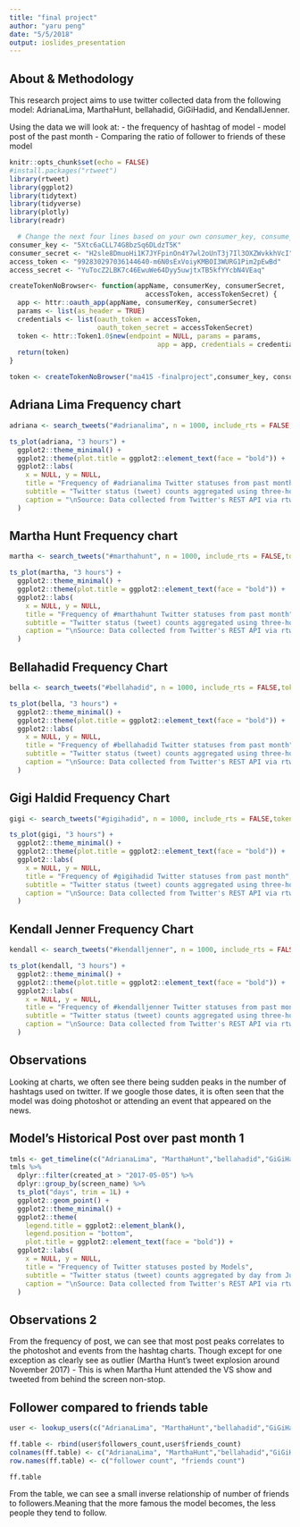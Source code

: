 ```yaml
---
title: "final project"
author: "yaru peng"
date: "5/5/2018"
output: ioslides_presentation
---
```

## About & Methodology
This research project aims to use twitter collected data from the following model: AdrianaLima, MarthaHunt, bellahadid, GiGiHadid, and KendallJenner. 

Using the data we will look at:
- the frequency of hashtag of model
- model post of the past month
- Comparing the ratio of follower to friends of these model 

```r
knitr::opts_chunk$set(echo = FALSE)
#install.packages("rtweet")
library(rtweet)
library(ggplot2)
library(tidytext)
library(tidyverse)
library(plotly)
library(readr)

  # Change the next four lines based on your own consumer_key, consume_secret, access_token, and access_secret. 
consumer_key <- "5Xtc6aCLL74G8bzSq6DLdzT5K"
consumer_secret <- "H2sle8DmuoHi1K7JYFpinOn4Y7wl2oUnT3j7Il3OXZWvkkhVcI"
access_token <- "992830297036144640-m6N0sExVoiyKMBOI3WURG1Pim2pEwBd"
access_secret <- "YuTocZ2LBK7c46EwuWe64Dyy5uwjtxTB5kfYYcbN4VEaq"

createTokenNoBrowser<- function(appName, consumerKey, consumerSecret, 
                                  accessToken, accessTokenSecret) {
  app <- httr::oauth_app(appName, consumerKey, consumerSecret)
  params <- list(as_header = TRUE)
  credentials <- list(oauth_token = accessToken, 
                      oauth_token_secret = accessTokenSecret)
  token <- httr::Token1.0$new(endpoint = NULL, params = params, 
                                     app = app, credentials = credentials)
  return(token)
}

token <- createTokenNoBrowser("ma415 -finalproject",consumer_key, consumer_secret, access_token, access_secret)
```


## Adriana Lima Frequency chart
```r
adriana <- search_tweets("#adrianalima", n = 1000, include_rts = FALSE,token = token)

ts_plot(adriana, "3 hours") +
  ggplot2::theme_minimal() +
  ggplot2::theme(plot.title = ggplot2::element_text(face = "bold")) +
  ggplot2::labs(
    x = NULL, y = NULL,
    title = "Frequency of #adrianalima Twitter statuses from past month",
    subtitle = "Twitter status (tweet) counts aggregated using three-hour intervals",
    caption = "\nSource: Data collected from Twitter's REST API via rtweet"
  )
```


## Martha Hunt Frequency chart
```r
martha <- search_tweets("#marthahunt", n = 1000, include_rts = FALSE,token = token)

ts_plot(martha, "3 hours") +
  ggplot2::theme_minimal() +
  ggplot2::theme(plot.title = ggplot2::element_text(face = "bold")) +
  ggplot2::labs(
    x = NULL, y = NULL,
    title = "Frequency of #marthahunt Twitter statuses from past month",
    subtitle = "Twitter status (tweet) counts aggregated using three-hour intervals",
    caption = "\nSource: Data collected from Twitter's REST API via rtweet"
  )
```



## Bellahadid Frequency Chart
```r
bella <- search_tweets("#bellahadid", n = 1000, include_rts = FALSE,token = token)

ts_plot(bella, "3 hours") +
  ggplot2::theme_minimal() +
  ggplot2::theme(plot.title = ggplot2::element_text(face = "bold")) +
  ggplot2::labs(
    x = NULL, y = NULL,
    title = "Frequency of #bellahadid Twitter statuses from past month",
    subtitle = "Twitter status (tweet) counts aggregated using three-hour intervals",
    caption = "\nSource: Data collected from Twitter's REST API via rtweet"
  )
```


## Gigi Haldid Frequency Chart
```r
gigi <- search_tweets("#gigihadid", n = 1000, include_rts = FALSE,token = token)

ts_plot(gigi, "3 hours") +
  ggplot2::theme_minimal() +
  ggplot2::theme(plot.title = ggplot2::element_text(face = "bold")) +
  ggplot2::labs(
    x = NULL, y = NULL,
    title = "Frequency of #gigihadid Twitter statuses from past month",
    subtitle = "Twitter status (tweet) counts aggregated using three-hour intervals",
    caption = "\nSource: Data collected from Twitter's REST API via rtweet"
  )
```

## Kendall Jenner Frequency Chart 
```r
kendall <- search_tweets("#kendalljenner", n = 1000, include_rts = FALSE,token = token)

ts_plot(kendall, "3 hours") +
  ggplot2::theme_minimal() +
  ggplot2::theme(plot.title = ggplot2::element_text(face = "bold")) +
  ggplot2::labs(
    x = NULL, y = NULL,
    title = "Frequency of #kendalljenner Twitter statuses from past month",
    subtitle = "Twitter status (tweet) counts aggregated using three-hour intervals",
    caption = "\nSource: Data collected from Twitter's REST API via rtweet"
  )
```

## Observations

Looking at charts, we often see there being sudden peaks in the number of hashtags used on twitter. If we google those dates, it is often seen that the model was doing photoshot or attending an event that appeared on the news. 

## Model's Historical Post over past month 1
```r
tmls <- get_timeline(c("AdrianaLima", "MarthaHunt","bellahadid","GiGiHadid","KendallJenner"), n=1000, token = token)
tmls %>%
  dplyr::filter(created_at > "2017-05-05") %>%
  dplyr::group_by(screen_name) %>%
  ts_plot("days", trim = 1L) +
  ggplot2::geom_point() +
  ggplot2::theme_minimal() +
  ggplot2::theme(
    legend.title = ggplot2::element_blank(),
    legend.position = "bottom",
    plot.title = ggplot2::element_text(face = "bold")) +
  ggplot2::labs(
    x = NULL, y = NULL,
    title = "Frequency of Twitter statuses posted by Models",
    subtitle = "Twitter status (tweet) counts aggregated by day from June-April 2018",
    caption = "\nSource: Data collected from Twitter's REST API via rtweet"
  )
```

## Observations 2

From the frequency of post, we can see that most post peaks correlates to the photoshot and events from the hashtag charts. Though except for one exception as clearly see as outlier (Martha Hunt's tweet explosion around November 2017) - This is when Martha Hunt attended the VS show and tweeted from behind the screen non-stop.


## Follower compared to friends table {.smaller}
```r
user <- lookup_users(c("AdrianaLima", "MarthaHunt","bellahadid","GiGiHadid","KendallJenner"), token = token)

ff.table <- rbind(user$followers_count,user$friends_count)
colnames(ff.table) <- c("AdrianaLima", "MarthaHunt","bellahadid","GiGiHadid","KendallJenner")
row.names(ff.table) <- c("follower count", "friends count")

ff.table
```
From the table, we can see a small inverse relationship of number of friends to followers.Meaning that the more famous the model becomes, the less people they tend to follow.
